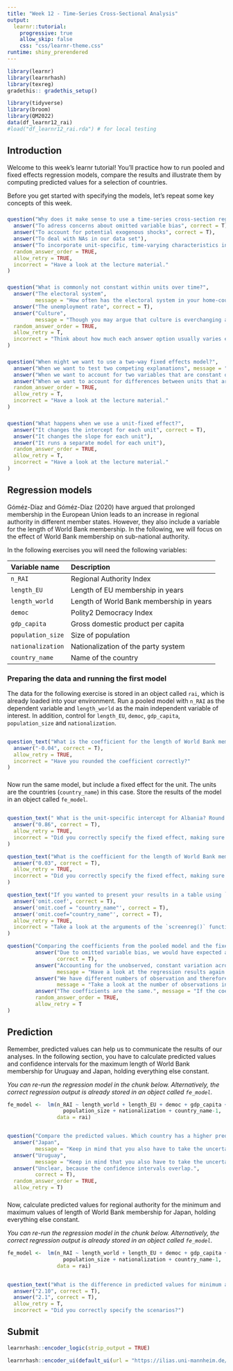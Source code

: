 ```yaml
---
title: "Week 12 - Time-Series Cross-Sectional Analysis"
output: 
  learnr::tutorial:
    progressive: true
    allow_skip: false
    css: "css/learnr-theme.css"
runtime: shiny_prerendered
---
```


```r
library(learnr)
library(learnrhash)
library(texreg)
gradethis:: gradethis_setup()

library(tidyverse)
library(broom)
library(QM2022)
data(df_learnr12_rai)
#load("df_learnr12_rai.rda") # for local testing
```


## Introduction

Welcome to this week's learnr tutorial! You'll practice how to run pooled and fixed effects regression models, compare the results and illustrate them by computing predicted values for a selection of countries.

Before you get started with specifying the models, let's repeat some key concepts of this week.

###

```r
question("Why does it make sense to use a time-series cross-section regression model? Note that more than one answer might be correct.",
  answer("To adress concerns about omitted variable bias", correct = T),
  answer("To account for potential exogenous shocks", correct = T),
  answer("To deal with NAs in our data set"),
  answer("To incorporate unit-specific, time-varying characteristics in our model"),
  random_answer_order = TRUE,
  allow_retry = TRUE,
  incorrect = "Have a look at the lecture material."
)
```

###

```r
question("What is commonly not constant within units over time?",
  answer("The electoral system", 
         message = "How often has the electoral system in your home-country changed in your lifetime?"),
  answer("The unemployment rate", correct = T),
  answer("Culture", 
         message = "Though you may argue that culture is everchanging and subject to the understanding of the individual, for a fixed effects regression we may assume that it is somewhat constant over time."),
  random_answer_order = TRUE,
  allow_retry = T,
  incorrect = "Think about how much each answer option usually varies e.g. over the years."
)
```

###

```r
question("When might we want to use a two-way fixed effects model?",
  answer("When we want to test two competing explanations", message = "We can do this with or without a fixed effect."),
  answer("When we want to account for two variables that are constant over time", message = "Two variables that are constant over time, but differ from unit to unit would be covered with a unit-fixed effect."),
  answer("When we want to account for differences between units that are constant over time and for exogenous shocks that affect all units simultaneously", correct = T),
  random_answer_order = TRUE,
  allow_retry = T,
  incorrect = "Have a look at the lecture material."
)
```

###

```r
question("What happens when we use a unit-fixed effect?",
  answer("It changes the intercept for each unit", correct = T),
  answer("It changes the slope for each unit"),
  answer("It runs a separate model for each unit"),
  random_answer_order = TRUE,
  allow_retry = T,
  incorrect = "Have a look at the lecture material."
)
```


## Regression models

Góméz-Díaz and Góméz-Díaz (2020) have argued that prolonged membership in the European Union leads to an increase in regional authority in different member states. However, they also include a variable for the length of World Bank membership. In the following, we will focus on the effect of World Bank membership on sub-national authority. 

In the following exercises you will need the following variables:

| Variable name |  Description
|:--------------|:-------------
| `n_RAI` | Regional Authority Index
| `length_EU` |  Length of EU membership in years
| `length_world` | Length of World Bank membership in years
| `democ` | Polity2 Democracy Index
| `gdp_capita` | Gross domestic product per capita
| `population_size` | Size of population
| `nationalization` | Nationalization of the party system
| `country_name` | Name of the country


### Preparing the data and running the first model

The data for the following exercise is stored in an object called `rai`, which is already loaded into your environment. Run a pooled model with `n_RAI` as the dependent variable and `length_world` as the main independent variable of interest. In addition, control for `length_EU`, `democ`, `gdp_capita`, `population_size` and `nationalization`.

```r

```

```r
question_text("What is the coefficient for the length of World Bank membership (`length_world`) in the pooled model? Round the coefficient to two digits after the decimal.",
  answer("-0.04", correct = T),
  allow_retry = TRUE,
  incorrect = "Have you rounded the coefficient correctly?"
)
```

###

Now run the same model, but include a fixed effect for the unit. The units are the countries (`country_name`) in this case. Store the results of the model in an object called `fe_model`.

```r

```


```r
question_text(" What is the unit-specific intercept for Albania? Round the coefficient to two digits after the decimal.",
  answer("0.86", correct = T),
  allow_retry = TRUE,
  incorrect = "Did you correctly specify the fixed effect, making sure there is an intercept for each country?"
)
```

```r
question_text("What is the coefficient for the length of World Bank membership (`length_world`) in the fixed effects model? Round the coefficient to two digits after the decimal.",
  answer("0.03", correct = T),
  allow_retry = TRUE,
  incorrect = "Did you correctly specify the fixed effect, making sure there is an intercept for each country?"
)
```

```r
question_text("If you wanted to present your results in a table using `screenreg()`, but wanted to exclude the country fixed effects from the table, which argument would you use?",
  answer('omit.coef', correct = T),
  answer('omit.coef = "country_name"', correct = T),
  answer('omit.coef="country_name"', correct = T),
  allow_retry = TRUE,
  incorrect = "Take a look at the arguments of the `screenreg()` function."
)
```

```r
question("Comparing the coefficients from the pooled model and the fixed effects model, what do you conclude?",
         answer("Due to omitted variable bias, we would have expected a negative relationship between the length of World Bank membership and regional authority based on the estimate of the pooled model. After accounting for the unobserved, constant variation across countries, we are able to show that the relationship is, in fact, positive and statistically significant.", 
                correct = T),
         answer("Accounting for the unobserved, constant variation across countries has shown that there is no effect of World Bank membership on regional authority.",
                message = "Have a look at the regression results again. Is the effect non-significant?"),
         answer("We have different numbers of observation and therefore the coefficients differ.", 
                message = "Take a look at the number of observations included in each model. Are they the same or do they differ?"),
         answer("The coefficients are the same.", message = "If the coefficients are the same, you may want to retrace your steps and check your code whether there is an error."),
         random_answer_order = TRUE,
         allow_retry = T
)
```


## Prediction

Remember, predicted values can help us to communicate the results of our analyses. In the following section, you have to calculate predicted values and confidence intervals for the maximum length of World Bank membership for Uruguay and Japan, holding everything else constant. 

*You can re-run the regression model in the chunk below. Alternatively, the correct regression output is already stored in an object called `fe_model`.*

```r
fe_model <-  lm(n_RAI ~ length_world + length_EU + democ + gdp_capita + 
                  population_size + nationalization + country_name-1, 
                data = rai)
```

```r

```

```r
question("Compare the predicted values. Which country has a higher predicted value for sub-national authority?",
  answer("Japan", 
         message = "Keep in mind that you also have to take the uncertainty around the predicted value into account before drawing conclusion. Have a look at the confidence intervals."),
  answer("Uruguay", 
         message = "Keep in mind that you also have to take the uncertainty around the predicted value into account before drawing conclusion. Have a look at the confidence intervals."),
  answer("Unclear, because the confidence intervals overlap.", 
         correct = T),
  random_answer_order = TRUE,
  allow_retry = T)
```

###

Now, calculate predicted values for regional authority for the minimum and maximum values of length of World Bank membership for Japan, holding everything else constant.

*You can re-run the regression model in the chunk below. Alternatively, the correct regression output is already stored in an object called `fe_model`.*

```r
fe_model <-  lm(n_RAI ~ length_world + length_EU + democ + gdp_capita + 
                  population_size + nationalization + country_name-1, 
                data = rai)
```

```r


```

```r
question_text("What is the difference in predicted values for minimum and maximum length of World Bank membership for Japan? Round to two digits after the decimal",
  answer("2.10", correct = T),
  answer("2.1", correct = T),
  allow_retry = T,
  incorrect = "Did you correctly specify the scenarios?")
```


## Submit

```r
learnrhash::encoder_logic(strip_output = TRUE)
```

```r
learnrhash::encoder_ui(default_ui(url = "https://ilias.uni-mannheim.de/goto.php?target=svy_1245812&client_id=ILIAS"))
```